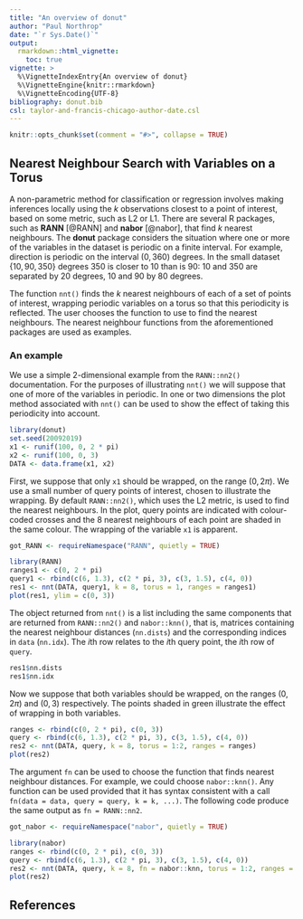 ```yaml
---
title: "An overview of donut"
author: "Paul Northrop"
date: "`r Sys.Date()`"
output: 
  rmarkdown::html_vignette:
    toc: true
vignette: >
  %\VignetteIndexEntry{An overview of donut}
  %\VignetteEngine{knitr::rmarkdown}
  %\VignetteEncoding{UTF-8}
bibliography: donut.bib
csl: taylor-and-francis-chicago-author-date.csl
---
```


```r
knitr::opts_chunk$set(comment = "#>", collapse = TRUE)
```

## Nearest Neighbour Search with Variables on a Torus

A non-parametric method for classification or regression involves making inferences locally using the $k$ observations closest to a point of interest, based on some metric, such as L2 or L1.  There are several R packages, such as **RANN** [@RANN] and **nabor** [@nabor], that find $k$ nearest neighbours.  The **donut** package considers the situation where one or more of the variables in the dataset is periodic on a finite interval.  For example, direction is periodic on the interval $(0, 360)$ degrees.  In the small dataset $\{10, 90, 350\}$ degrees 350 is closer to 10 than is 90: 10 and 350 are separated by 20 degrees, 10 and 90 by 80 degrees.

The function `nnt()` finds the $k$ nearest neighbours of each of a set of points of interest, wrapping periodic variables on a torus so that this periodicity is reflected. The user chooses the function to use to find the nearest neighbours.  The nearest neighbour functions from the aforementioned packages are used as examples.

### An example

We use a simple 2-dimensional example from the `RANN::nn2()` documentation.  For the purposes of illustrating `nnt()` we will suppose that one of more of the variables in periodic.  In one or two dimensions the plot method associated with `nnt()` can be used to show the effect of taking this periodicity into account.   
```r
library(donut)
set.seed(20092019)
x1 <- runif(100, 0, 2 * pi)
x2 <- runif(100, 0, 3)
DATA <- data.frame(x1, x2)
```

First, we suppose that only `x1` should be wrapped, on the range $(0, 2\pi)$. We use a small number of query points of interest, chosen to illustrate the wrapping.  By default `RANN::nn2()`, which uses the L2 metric, is used to find the nearest neighbours. In the plot, query points are indicated with colour-coded crosses and the 8 nearest neighbours of each point are shaded in the same colour.  The wrapping of the variable `x1` is apparent.

```r
got_RANN <- requireNamespace("RANN", quietly = TRUE)
```

```r
library(RANN)
ranges1 <- c(0, 2 * pi)
query1 <- rbind(c(6, 1.3), c(2 * pi, 3), c(3, 1.5), c(4, 0))
res1 <- nnt(DATA, query1, k = 8, torus = 1, ranges = ranges1)
plot(res1, ylim = c(0, 3))
```

The object returned from `nnt()` is a list including the same components that are returned from `RANN::nn2()` and `nabor::knn()`, that is, matrices containing the nearest neighbour distances (`nn.dists`) and the corresponding indices in `data` (`nn.idx`).  The $i$th row relates to the $i$th query point, the $i$th row of `query`. 

```r
res1$nn.dists
res1$nn.idx
```

Now we suppose that both variables should be wrapped, on the ranges $(0, 2\pi)$ and $(0, 3)$ respectively.  The points shaded in green illustrate the effect of wrapping in both variables.

```r
ranges <- rbind(c(0, 2 * pi), c(0, 3))
query <- rbind(c(6, 1.3), c(2 * pi, 3), c(3, 1.5), c(4, 0))
res2 <- nnt(DATA, query, k = 8, torus = 1:2, ranges = ranges)
plot(res2)
```

The argument `fn` can be used to choose the function that finds nearest neighbour distances.  For example, we could choose `nabor::knn()`.  Any function can be used provided that it has syntax consistent with a call `fn(data = data, query = query, k = k, ...)`.  The following code produce the same output as `fn = RANN::nn2`.

```r
got_nabor <- requireNamespace("nabor", quietly = TRUE)
```

```r
library(nabor)
ranges <- rbind(c(0, 2 * pi), c(0, 3))
query <- rbind(c(6, 1.3), c(2 * pi, 3), c(3, 1.5), c(4, 0))
res2 <- nnt(DATA, query, k = 8, fn = nabor::knn, torus = 1:2, ranges = ranges)
plot(res2)
```

## References

<script type="text/x-mathjax-config">
   MathJax.Hub.Config({  "HTML-CSS": { minScaleAdjust: 125, availableFonts: [] }  });
</script>

